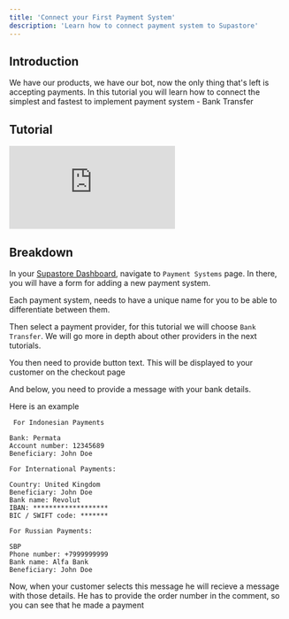 ```yaml
---
title: 'Connect your First Payment System'
description: 'Learn how to connect payment system to Supastore'
---
```


## Introduction

We have our products, we have our bot, now the only thing that's left is accepting payments. In this tutorial you will learn how to connect the simplest and fastest to implement payment system - Bank Transfer

## Tutorial

<iframe
  src="https://www.loom.com/embed/3454673d8cc6468b96573d9279a2bc23?sid=fda1f376-6097-4626-9557-96c8397d42df"
  frameborder="0"
  webkitallowfullscreen
  mozallowfullscreen
  allowfullscreen
  height={"315"}
  className={"w-full rounded-xl"}>
</iframe>

## Breakdown

In your [Supastore Dashboard](https://admin.supastore.example.com), navigate to `Payment Systems` page. In there, you will have a form for adding a new payment system.

Each payment system, needs to have a unique name for you to be able to differentiate between them.

Then select a payment provider, for this tutorial we will choose `Bank Transfer`. We will go more in depth about other providers in the next tutorials.

You then need to provide button text. This will be displayed to your customer on the checkout page

And below, you need to provide a message with your bank details.

Here is an example

```plaintext
 For Indonesian Payments

Bank: Permata
Account number: 12345689
Beneficiary: John Doe

For International Payments:

Country: United Kingdom
Beneficiary: John Doe
Bank name: Revolut
IBAN: *******************
BIC / SWIFT code: *******

For Russian Payments:

SBP
Phone number: +7999999999
Bank name: Alfa Bank
Beneficiary: John Doe

```

Now, when your customer selects this message he will recieve a message with those details. He has to provide the order number in the comment, so you can see that he made a payment


